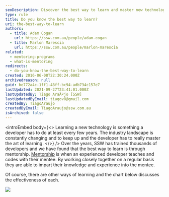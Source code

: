 ```yaml
---
seoDescription: Discover the best way to learn and master new technologies through mentorship, a proven approach that accelerates developer skills and keeps you ahead of the curve.
type: rule
title: Do you know the best way to learn?
uri: the-best-way-to-learn
authors:
  - title: Adam Cogan
    url: https://ssw.com.au/people/adam-cogan
  - title: Marlon Marescia
    url: https://ssw.com.au/people/marlon-marescia
related:
  - mentoring-programs
  - what-is-mentoring
redirects:
  - do-you-know-the-best-way-to-learn
created: 2016-06-08T22:30:24.000Z
archivedreason: null
guid: be772a4c-1ff1-48ff-bc94-adb734c157e7
lastUpdated: 2021-09-27T23:41:01.000Z
lastUpdatedBy: Tiago AraÃºjo [SSW]
lastUpdatedByEmail: tiagov8@gmail.com
createdBy: TiagoAraujo
createdByEmail: TiagoAraujo@ssw.com.au
isArchived: false
---
```


<introEmbed
  body={<>
Learning a new technology is something a developer has to do at least every few years. The industry landscape is constantly changing and to keep up and the developer has to really master the art of learning.
  </>}
/>
Over the years, SSW has trained thousands of developers and we have found that the best way to learn is through mentorship. [Mentorship](http://adamcogan.com/2016/06/06/train-devs-quickly/) is when an experienced developer teaches and codes with their mentee. By working closely together on a regular basis they are able to impart their knowledge and experience into the mentee.

Of course, there are other ways of learning and the chart below discusses the effectiveness of each.

![](/uploads/rules/the-best-way-to-learn/learn-rate.png)
